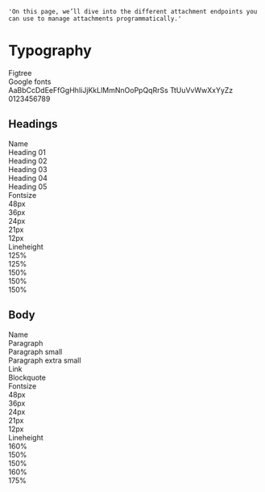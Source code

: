     'On this page, we’ll dive into the different attachment endpoints you can use to manage attachments programmatically.'

# Typography

<div className="flex gap-10 mt-4">
    <div className="flex flex-col">
        <div className="text-4xl text-coral">
            Figtree
        </div>
        <div className="text-neutral-600">
            Google fonts
        </div>
    </div>
    <div className="text-lg w-1/2 mt-2 text-coral font-medium">
        AaBbCcDdEeFfGgHhIiJjKkLlMmNnOoPpQqRrSs
        TtUuVvWwXxYyZz 0123456789
    </div>
</div>

## Headings

<div className="grid grid-cols-3 max-w-5xl">
    <div>
        <div className="uppercase text-xs font-bold text-neutral-500">
            Name
        </div>
        <div className="text-5xl text-coral">Heading 01</div>
        <div className="text-4xl text-coral">Heading 02</div>
        <div className="text-3xl text-coral">Heading 03</div>
        <div className="text-2xl text-coral">Heading 04</div>
        <div className="text-xl text-coral">Heading 05</div>
    </div>
    <div>
        <div className="uppercase text-xs font-bold text-neutral-500">
            Fontsize
        </div>
        <div className="text-5xl text-neutral-700">48px</div>
        <div className="text-4xl text-neutral-700">36px</div>
        <div className="text-3xl text-neutral-700">24px</div>
        <div className="text-2xl text-neutral-700">21px</div>
        <div className="text-xl text-neutral-700">12px</div>
    </div>
    <div>
        <div className="uppercase text-xs font-bold text-neutral-500">
            Lineheight
        </div>
        <div className="text-5xl text-neutral-700">125%</div>
        <div className="text-4xl text-neutral-700">125%</div>
        <div className="text-3xl text-neutral-700">150%</div>
        <div className="text-2xl text-neutral-700">150%</div>
        <div className="text-xl text-neutral-700">150%</div>
    </div>
</div>

## Body

<div className="grid grid-cols-3 max-w-5xl">
    <div>
        <div className="uppercase text-xs font-bold text-neutral-500">
            Name
        </div>
        <div className="text-coral">Paragraph</div>
        <div className="text-coral text-sm">Paragraph small</div>
        <div className="text-coral text-xs">Paragraph extra small</div>
        <div className="text-coral underline">Link</div>
        <div className="text-coral italic">Blockquote</div>
    </div>
    <div>
        <div className="uppercase text-xs font-bold text-neutral-500">
            Fontsize
        </div>
        <div className="text-neutral-700 font-medium">48px</div>
        <div className="text-neutral-700 font-medium">36px</div>
        <div className="text-neutral-700 font-medium">24px</div>
        <div className="text-neutral-700 font-medium">21px</div>
        <div className="text-neutral-700 font-medium">12px</div>
    </div>
    <div>
        <div className="uppercase text-xs font-bold text-neutral-500">
            Lineheight
        </div>
        <div className="text-neutral-700 font-medium">160%</div>
        <div className="text-neutral-700 font-medium">150%</div>
        <div className="text-neutral-700 font-medium">150%</div>
        <div className="text-neutral-700 font-medium">160%</div>
        <div className="text-neutral-700 font-medium">175%</div>
    </div>
</div>